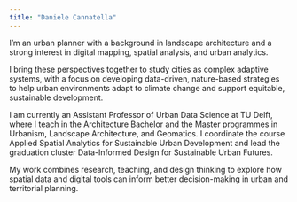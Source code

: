 ---
title: "Daniele Cannatella"
---

I’m an urban planner with a background in landscape architecture and a strong interest in digital mapping, spatial analysis, and urban analytics.

I bring these perspectives together to study cities as complex adaptive systems, with a focus on developing data-driven, nature-based strategies to help urban environments adapt to climate change and support equitable, sustainable development.

I am currently an Assistant Professor of Urban Data Science at TU Delft, where I teach in the Architecture Bachelor and the Master programmes in Urbanism, Landscape Architecture, and Geomatics. I coordinate the course Applied Spatial Analytics for Sustainable Urban Development and lead the graduation cluster Data-Informed Design for Sustainable Urban Futures.

My work combines research, teaching, and design thinking to explore how spatial data and digital tools can inform better decision-making in urban and territorial planning.
